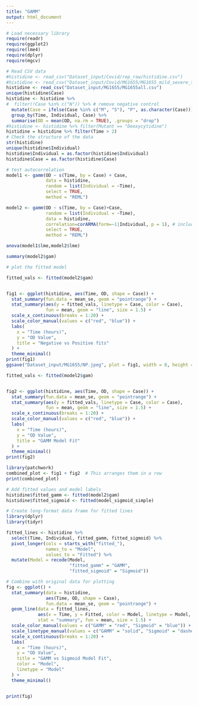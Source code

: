 ```yaml
---
title: "GAMM"
output: html_document
---
```


```r
# Load necessary library
require(readr)
require(ggplot2)
require(lme4)
require(dplyr)
require(mgcv)

# Read CSV data
#histidine <- read_csv("Dataset_input/Covid/rep_raw/histidine.csv")
#histidine <- read_csv("Dataset_input/Covid/MG1655/MG1655_mild_severe_transform.csv")
histidine <- read_csv("Dataset_input/MG1655/MG1655all.csv")
unique(histidine$Case)
histidine <- histidine %>% 
#  filter(!Case %in% c("N")) %>% # remove negative control
  mutate(Case = ifelse(Case %in% c("M", "S"), "P", as.character(Case)))%>%
  group_by(Time, Individual, Case) %>%
  summarise(OD = mean(OD, na.rm = TRUE), .groups = "drop")
#histidine <- histidine %>% filter(Mutant == "Deoxycytidine")
histidine = histidine %>% filter(Time > 2)
# Check the structure of the data
str(histidine)
unique(histidine$Individual)
histidine$Individual = as.factor(histidine$Individual)
histidine$Case = as.factor(histidine$Case)
```

```r
# test autocorrelation
model1 <- gamm(OD ~ s(Time, by = Case) + Case, 
               data = histidine,
               random = list(Individual = ~Time),
               select = TRUE, 
               method = "REML")

model2 <- gamm(OD ~ s(Time, by = Case)+Case,
               random = list(Individual = ~Time), 
               data = histidine, 
               correlation=corARMA(form=~1|Individual, p = 1), # included correlation
               select = TRUE, 
               method = "REML")

anova(model1$lme,model2$lme)
```

```r
summary(model2$gam)
```


```r
# plot the fitted model

fitted_vals <- fitted(model2$gam)


fig1 <- ggplot(histidine, aes(Time, OD, shape = Case)) +
  stat_summary(fun.data = mean_se, geom = "pointrange") +
  stat_summary(aes(y = fitted_vals, linetype = Case, color = Case),
               fun = mean, geom = "line", size = 1.5) +
  scale_x_continuous(breaks = 1:20) +
  scale_color_manual(values = c("red", "blue")) +
  labs(
    x = "Time (hours)",
    y = "OD Value",
    title = "Negative vs Positive fits"
  ) +
  theme_minimal()
print(fig1)
ggsave("Dataset_input/MG1655/NP.jpeg", plot = fig1, width = 8, height = 3, dpi = 900)
```


```r
fitted_vals <- fitted(model2$gam)


fig2 <- ggplot(histidine, aes(Time, OD, shape = Case)) +
  stat_summary(fun.data = mean_se, geom = "pointrange") +
  stat_summary(aes(y = fitted_vals, linetype = Case, color = Case),
               fun = mean, geom = "line", size = 1.5) +
  scale_x_continuous(breaks = 1:20) +
  scale_color_manual(values = c("red", "blue")) +
  labs(
    x = "Time (hours)",
    y = "OD Value",
    title = "GAMM Model Fit"
  ) +
  theme_minimal()
print(fig2)
```


```r
library(patchwork)
combined_plot <- fig1 + fig2  # This arranges them in a row
print(combined_plot)
```

```r
# Add fitted values and model labels
histidine$fitted_gamm <- fitted(model2$gam)
histidine$fitted_sigmoid <- fitted(model_sigmoid_simple)

# Create long-format data frame for fitted lines
library(dplyr)
library(tidyr)

fitted_lines <- histidine %>%
  select(Time, Individual, fitted_gamm, fitted_sigmoid) %>%
  pivot_longer(cols = starts_with("fitted_"),
               names_to = "Model",
               values_to = "Fitted") %>%
  mutate(Model = recode(Model,
                        "fitted_gamm" = "GAMM",
                        "fitted_sigmoid" = "Sigmoid"))

# Combine with original data for plotting
fig <- ggplot() +
  stat_summary(data = histidine,
               aes(Time, OD, shape = Case),
               fun.data = mean_se, geom = "pointrange") +
  geom_line(data = fitted_lines,
            aes(x = Time, y = Fitted, color = Model, linetype = Model, group = Model),
            stat = "summary", fun = mean, size = 1.5) +
  scale_color_manual(values = c("GAMM" = "red", "Sigmoid" = "blue")) +
  scale_linetype_manual(values = c("GAMM" = "solid", "Sigmoid" = "dashed")) +
  scale_x_continuous(breaks = 1:20) +
  labs(
    x = "Time (hours)",
    y = "OD Value",
    title = "GAMM vs Sigmoid Model Fit",
    color = "Model",
    linetype = "Model"
  ) +
  theme_minimal()


print(fig)

```



